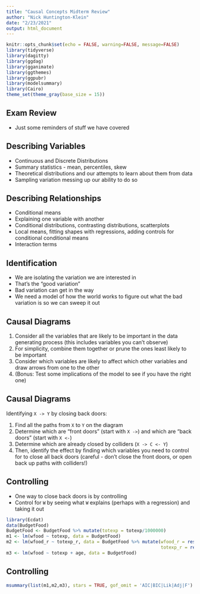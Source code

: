 ```yaml
---
title: "Causal Concepts Midterm Review"
author: "Nick Huntington-Klein"
date: "2/23/2021"
output: html_document
---
```



```r
knitr::opts_chunk$set(echo = FALSE, warning=FALSE, message=FALSE)
library(tidyverse)
library(dagitty)
library(ggdag)
library(gganimate)
library(ggthemes)
library(ggpubr)
library(modelsummary)
library(Cairo)
theme_set(theme_gray(base_size = 15))
```

## Exam Review

- Just some reminders of stuff we have covered

## Describing Variables

- Continuous and Discrete Distributions
- Summary statistics - mean, percentiles, skew
- Theoretical distributions and our attempts to learn about them from data
- Sampling variation messing up our ability to do so

## Describing Relationships

- Conditional means
- Explaining one variable with another
- Conditional distributions, contrasting distributions, scatterplots
- Local means, fitting shapes with regressions, adding controls for conditional conditional means
- Interaction terms

## Identification

- We are isolating the variation we are interested in
- That's the "good variation"
- Bad variation can get in the way
- We need a model of how the world works to figure out what the bad variation is so we can sweep it out

## Causal Diagrams

1. Consider all the variables that are likely to be important in the data generating process (this includes variables you can't observe)
2. For simplicity, combine them together or prune the ones least likely to be important
3. Consider which variables are likely to affect which other variables and draw arrows from one to the other
4. (Bonus: Test some implications of the model to see if you have the right one)

## Causal Diagrams

Identifying `X -> Y` by closing back doors:

1. Find all the paths from `X` to `Y` on the diagram
2. Determine which are "front doors" (start with `X ->`) and which are "back doors" (start with `X <-`)
3. Determine which are already closed by colliders (`X -> C <- Y`)
4. Then, identify the effect by finding which variables you need to control for to close all back doors (careful - don't close the front doors, or open back up paths with colliders!)

## Controlling

- One way to close back doors is by controlling
- Control for `W` by seeing what `W` explains (perhaps with a regression) and taking it out

```r
library(Ecdat)
data(BudgetFood)
BudgetFood <- BudgetFood %>% mutate(totexp = totexp/1000000)
m1 <- lm(wfood ~ totexp, data = BudgetFood)
m2 <- lm(wfood_r ~ totexp_r, data = BudgetFood %>% mutate(wfood_r = resid(lm(wfood~age)),
                                                          totexp_r = resid(lm(totexp~age))))
m3 <- lm(wfood ~ totexp + age, data = BudgetFood)
```

## Controlling

```r
msummary(list(m1,m2,m3), stars = TRUE, gof_omit = 'AIC|BIC|Lik|Adj|F')
```
